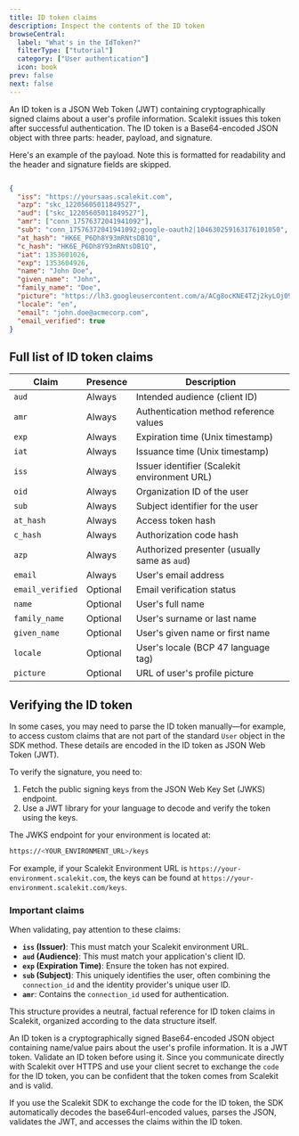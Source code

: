 ```yaml
---
title: ID token claims
description: Inspect the contents of the ID token
browseCentral:
  label: "What's in the IdToken?"
  filterType: ["tutorial"]
  category: ["User authentication"]
  icon: book
prev: false
next: false
---
```


An ID token is a JSON Web Token (JWT) containing cryptographically signed claims about a user's profile information. Scalekit issues this token after successful authentication. The ID token is a Base64-encoded JSON object with three parts: header, payload, and signature.

Here's an example of the payload. Note this is formatted for readability and the header and signature fields are skipped.

```json title="Sample IdToken payload" frame="terminal"

{
  "iss": "https://yoursaas.scalekit.com",
  "azp": "skc_12205605011849527",
  "aud": ["skc_12205605011849527"],
  "amr": ["conn_17576372041941092"],
  "sub": "conn_17576372041941092;google-oauth2|104630259163176101050",
  "at_hash": "HK6E_P6Dh8Y93mRNtsDB1Q",
  "c_hash": "HK6E_P6Dh8Y93mRNtsDB1Q",
  "iat": 1353601026,
  "exp": 1353604926,
  "name": "John Doe",
  "given_name": "John",
  "family_name": "Doe",
  "picture": "https://lh3.googleusercontent.com/a/ACg8ocKNE4TZj2kyLOj094kie_gDlUyU7JCZtbaiEma17URCEf=s96-c",
  "locale": "en",
  "email": "john.doe@acmecorp.com",
  "email_verified": true
}
```

## Full list of ID token claims

| Claim                                                              | Presence | Description                                  |
| ------------------------------------------------------------------ | -------- | -------------------------------------------- |
| `aud`            | Always   | Intended audience (client ID)                |
| `amr`            | Always   | Authentication method reference values       |
| `exp`            | Always   | Expiration time (Unix timestamp)             |
| `iat`            | Always   | Issuance time (Unix timestamp)               |
| `iss`            | Always   | Issuer identifier (Scalekit environment URL) |
| `oid`            | Always   | Organization ID of the user                  |
| `sub`            | Always   | Subject identifier for the user              |
| `at_hash`        | Always   | Access token hash                            |
| `c_hash`         | Always   | Authorization code hash                      |
| `azp`            | Always   | Authorized presenter (usually same as `aud`) |
| `email`          | Always   | User's email address                         |
| `email_verified` | Optional | Email verification status                    |
| `name`           | Optional | User's full name                             |
| `family_name`    | Optional | User's surname or last name                  |
| `given_name`     | Optional | User's given name or first name              |
| `locale`         | Optional | User's locale (BCP 47 language tag)          |
| `picture`        | Optional | URL of user's profile picture                |

## Verifying the ID token

In some cases, you may need to parse the ID token manually—for example, to access custom claims that are not part of the standard `User` object in the SDK method. These details are encoded in the ID token as JSON Web Token (JWT).

To verify the signature, you need to:

1.  Fetch the public signing keys from the JSON Web Key Set (JWKS) endpoint.
2.  Use a JWT library for your language to decode and verify the token using the keys.

The JWKS endpoint for your environment is located at:

```sh
https://<YOUR_ENVIRONMENT_URL>/keys
```

For example, if your Scalekit Environment URL is `https://your-environment.scalekit.com`, the keys can be found at `https://your-environment.scalekit.com/keys`.

### Important claims

When validating, pay attention to these claims:

-   **`iss` (Issuer)**: This must match your Scalekit environment URL.
-   **`aud` (Audience)**: This must match your application's client ID.
-   **`exp` (Expiration Time)**: Ensure the token has not expired.
-   **`sub` (Subject)**: This uniquely identifies the user, often combining the `connection_id` and the identity provider's unique user ID.
-   **`amr`**: Contains the `connection_id` used for authentication.

This structure provides a neutral, factual reference for ID token claims in Scalekit, organized according to the data structure itself.

An ID token is a cryptographically signed Base64-encoded JSON object containing name/value pairs about the user's profile information. It is a JWT token. Validate an ID token before using it. Since you communicate directly with Scalekit over HTTPS and use your client secret to exchange the `code` for the ID token, you can be confident that the token comes from Scalekit and is valid.

If you use the Scalekit SDK to exchange the code for the ID token, the SDK automatically decodes the base64url-encoded values, parses the JSON, validates the JWT, and accesses the claims within the ID token.
